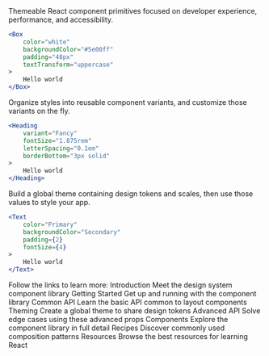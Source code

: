 <IntroParagraph paddingTop="0">
    Themeable React component primitives focused on developer experience, performance, and accessibility.
</IntroParagraph>

```jsx
<Box
    color="white"
    backgroundColor="#5e00ff"
    padding="48px"
    textTransform="uppercase"
>
    Hello world
</Box>
```

<IntroParagraph paddingTop={9}>
    Organize styles into reusable component variants, and customize those variants on the fly.
</IntroParagraph>

```jsx
<Heading
    variant="Fancy"
    fontSize="1.875rem"
    letterSpacing="0.1em"
    borderBottom="3px solid"
>
    Hello world
</Heading>
```

<IntroParagraph paddingTop={9}>
    Build a global theme containing design tokens and scales, then use those values to style your app.
</IntroParagraph>

```jsx
<Text
    color="Primary"
    backgroundColor="Secondary"
    padding={2}
    fontSize={4}
>
    Hello world
</Text>
```

<IntroParagraph paddingTop={9}>
    Follow the links to learn more:
</IntroParagraph>

<LinkGrid marginBottom={8}>
    <LinkGridItem href="/docs/introduction">
        <Heading>
            Introduction
        </Heading>
        <Text>
            Meet the design system component library
        </Text>
    </LinkGridItem>
    <LinkGridItem href="/docs/getting-started">
        <Heading>
            Getting Started
        </Heading>
        <Text>
            Get up and running with the component library
        </Text>
    </LinkGridItem>
    <LinkGridItem href="/docs/api">
        <Heading>
            Common API
        </Heading>
        <Text>
            Learn the basic API common to layout components
        </Text>
    </LinkGridItem>
    <LinkGridItem href="/docs/theming">
        <Heading>
            Theming
        </Heading>
        <Text>
            Create a global theme to share design tokens
        </Text>
    </LinkGridItem>
    <LinkGridItem href="/docs/advanced-api">
        <Heading>
            Advanced API
        </Heading>
        <Text>
            Solve edge cases using these advanced props
        </Text>
    </LinkGridItem>
    <LinkGridItem href="/docs/components">
        <Heading>
            Components
        </Heading>
        <Text>
            Explore the component library in full detail
        </Text>
    </LinkGridItem>
    <LinkGridItem href="/docs/recipes">
        <Heading>
            Recipes
        </Heading>
        <Text>
            Discover commonly used composition patterns
        </Text>
    </LinkGridItem>
    <LinkGridItem href="/docs/resources">
        <Heading>
            Resources
        </Heading>
        <Text>
            Browse the best resources for learning React
        </Text>
    </LinkGridItem>
</LinkGrid>